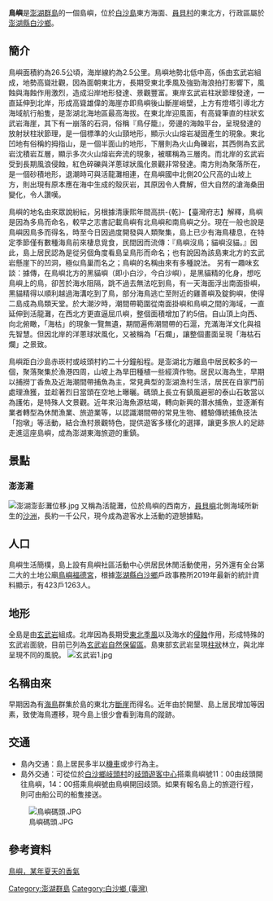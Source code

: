 {{Infobox islands
| name             = 鳥嶼
| native name      = 
| native name link = 
| native_name_lang = 
| image name       = 鳥嶼大鷹像2.JPG
| image size       = 
| image caption    = 鳥嶼大鷹像
| image alt        = 
| locator map      =  {{澎湖群島主要島嶼位置圖}}
| map              = Taiwan
| map_alt          = 
| map_width        = 
| map_caption      = 
| map_relief       = 
| map_mark         = 
| map_mark_width   = 7
| label            = 
| label_position   = 
| coordinates      = {{coord|23|39|39.90|N|119|39|38.50|E|type:isle|display=inline,title}}
| location         = [[東亞|東亞]]
| archipelago      = [[澎湖群島|澎湖群島]]
| waterbody        = [[臺灣海峽|臺灣海峽]]
| total islands    = 
| major islands    = 
| area km2         = 
| length km        = 
| width km         = 
| coastline km     = 
| elevation m      = 
| highest mount    = 
| country          = {{ROC-TW}}
| country admin divisions title 1    = [[縣_(中華民國)|縣]]
| country admin divisions 1          = [[澎湖縣|澎湖縣]]
| country admin divisions title 2    = [[鄉_(中華民國)|鄉]]
| country admin divisions 2          = [[白沙鄉_(台灣)|白沙鄉]]
| country largest city               = 
| country capital and largest city   = 
| demonym          = 
| population       = 
| population as of = 
| population footnotes = 
| density km2      = 
| ethnic groups    = 
}}

'''鳥嶼'''是[[澎湖群島|澎湖群島]]的一個島嶼，位於[[白沙島_(澎湖)|白沙島]]東方海面、[[員貝嶼|員貝村]]的東北方，行政區屬於[[澎湖縣|澎湖縣]][[白沙鄉_(臺灣)|白沙鄉]]。

== 簡介 ==
鳥嶼面積約為26.5公頃，海岸線約為2.5公里。鳥嶼地勢北低中高，係由玄武岩組成，地勢高聳壯觀，因為面朝東北方，長期受東北季風及強勁海浪拍打影響下，風蝕與海蝕作用激烈，造成沿岸地形發達、景觀豐富。東岸玄武岩柱狀節理發達，一直延伸到北岸，形成高聳雄偉的海崖亦即鳥嶼後山斷崖峭壁，上方有燈塔引導北方海域航行船隻，是澎湖北海地區最高海拔。在東北岸迎風面，有高聳筆直的柱狀玄武岩海崖，其下有一崩落的石洞，俗稱『鳥仔籠』，旁邊的海蝕平台，呈現發達的放射狀柱狀節理，是一個標準的火山頸地形，顯示火山熔岩凝固產生的現象。東北凹地有俗稱的拇指山，是一個半面山的地形，下層則為火山角礫岩，其西側為玄武岩沈積岩互層，顯示多次火山熔岩奔流的現象，被暱稱為三層肉。而北岸的玄武岩受到長期風浪侵蝕，紅色碎礫與洋蔥球狀風化景觀非常發達。南方則為聚落所在，是一個砂積地形，退潮時可與活龍灘相連，在鳥嶼國中北側20公尺高的山坡上方，則出現有原本應在海中生成的殼灰岩，其原因令人費解，但大自然的滄海桑田變化，令人讚嘆。

鳥嶼的地名由來眾說紛紜，另根據清康熙年間高拱-{乾}-【臺灣府志】解釋，鳥嶼是因為多鳥而命名，較早之志書記載鳥嶼有北鳥嶼和南鳥嶼之分。現在一般也說是鳥嶼因鳥多而得名，時至今日因過度開發與人類聚集，島上已少有海鳥棲息，在特定季節僅有數種海鳥前來棲息覓食，民間因而流傳：『鳥嶼沒鳥；貓嶼沒貓。』因此，島上居民認為是從另個角度看島呈鳥形而命名；也有說因為該島東北方的玄武岩懸崖下的凹洞，極似鳥巢而名之；鳥嶼的名稱由來有多種說法。 
另有一趣味玄談：據傳，在鳥嶼北方的黑貓嶼（即小白沙，今白沙嶼），是黑貓精的化身，想吃鳥嶼上的鳥，卻苦於海水阻隔，跳不過去無法吃到鳥，有一天海面浮出南面掛嶼，黑貓精得以順利越過海溝吃到了鳥，部分海鳥逃亡至附近的雞善嶼及錠鉤嶼，使得二島成為鳥類天堂。於大潮汐時，潮間帶範圍從南面掛嶼和鳥嶼之間的海域，一直延伸到活龍灘，在西北方更直逼屈爪嶼，整個面積增加了約5倍。自山頂上向西、向北俯瞰，「海枯」的現象一覽無遺，期間遍佈潮間帶的石滬，充滿海洋文化與祖先智慧。但因北岸的洋蔥球狀風化，又被稱為「石爛」，讓整個畫面呈現「海枯石爛」之景致。

鳥嶼距白沙島赤崁村或岐頭村約二十分鐘船程。是澎湖北方離島中居民較多的一個，聚落聚集於漁港四周，山坡上為旱田種植一些經濟作物。居民以海為生，早期以捕撈丁香魚及近海潮間帶捕魚為主，常見典型的澎湖漁村生活，居民在自家門前處理漁獲，並趁著烈日當頭在空地上曝曬。碼頭上長立有鎮風避邪的泰山石敢當以為護佑，是特殊人文景觀。近年來沿海魚源枯竭，轉向新興的潛水捕魚，並逐漸有業者轉型為休閒漁業、旅遊業等，以認識潮間帶的常見生物、體驗傳統捕魚技法「抱墩」等活動，結合漁村景觀特色，提供遊客多樣化的選擇，讓更多旅人的足跡走進這座島嶼，成為澎湖東海旅遊的重鎮。

==景點==

===澎澎灘===
[[File:澎湖澎彭灘位移.jpg|thumb]]
又稱為活龍灘，位於鳥嶼的西南方，[[員貝嶼|員貝嶼]]北側海域所新生的[[沙洲|沙洲]]，長約一千公尺，現今成為遊客水上活動的遊憩據點。

==人口==
鳥嶼生活簡樸，島上設有鳥嶼社區活動中心供居民休閒活動使用，另外還有全台第二大的土地公廟[[鳥嶼福德宮|鳥嶼福德宮]]，根據[[澎湖縣|澎湖縣]][[白沙鄉_(臺灣)|白沙鄉]]戶政事務所2019年最新的統計資料顯示，有423戶1263人。

==地形==
全島是由[[玄武岩|玄武岩]]組成。北岸因為長期受[[東北季風|東北季風]]以及海水的[[侵蝕|侵蝕]]作用，形成特殊的玄武岩面貌，目前已列為[[玄武岩自然保留區|玄武岩自然保留區]]。島東部玄武岩呈現[[柱狀|柱狀]]林立，與北岸呈現不同的風貌。
[[File:玄武岩1.jpg|thumb]]
==名稱由來==
早期因為有[[海鳥|海鳥]]群集於島的東北方[[斷崖|斷崖]]而得名。近年由於開墾、島上居民增加等因素，致使海鳥遷移，現今島上很少會看到海鳥的蹤跡。

==交通==
*島內交通：島上居民多半以[[機車|機車]]或步行為主。
*島外交通：可從位於[[白沙鄉_(臺灣)|白沙鄉]][[岐頭村|岐頭村]]的[[岐頭遊客中心|岐頭遊客中心]]搭乘鳥嶼號11：00由歧頭開往鳥嶼，14：00搭乘鳥嶼號由鳥嶼開回歧頭。如果有報名島上的旅遊行程，則可由船公司的船隻接送。
[[File:鳥嶼碼頭.JPG|thumb]]
==參考資料==
[http://blanca1003.pixnet.net/blog/post/973770 鳥嶼，某年夏天的香氣]


[[Category:澎湖群島|Category:澎湖群島]]
[[Category:白沙鄉_(臺灣)|Category:白沙鄉 (臺灣)]]
{{中華民國島嶼}}
